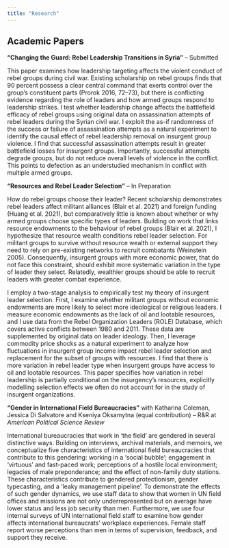 ```yaml
---
title: "Research"
---
```


## Academic Papers

**"Changing the Guard: Rebel Leadership Transitions in Syria"** -- Submitted

This paper examines how leadership targeting affects the violent conduct of rebel groups during civil war. Existing scholarship on rebel groups finds that 90 percent possess a clear central command that exerts control over the group's constituent parts (Prorok 2016, 72--73), but there is conflicting evidence regarding the role of leaders and how armed groups respond to leadership strikes. I test whether leadership change affects the battlefield efficacy of rebel groups using original data on assassination attempts of rebel leaders during the Syrian civil war. I exploit the as-if randomness of the success or failure of assassination attempts as a natural experiment to identify the causal effect of rebel leadership removal on insurgent group violence. I find that successful assassination attempts result in greater battlefield losses for insurgent groups. Importantly, successful attempts degrade groups, but do not reduce overall levels of violence in the conflict. This points to defection as an understudied mechanism in conflict with multiple armed groups.

**"Resources and Rebel Leader Selection"** -- In Preparation

How do rebel groups choose their leader? Recent scholarship demonstrates rebel leaders affect militant alliances (Blair et al. 2021) and foreign funding (Huang et al. 2021), but comparatively little is known about whether or why armed groups choose specific types of leaders. Building on work that links resource endowments to the behaviour of rebel groups (Blair et al. 2021), I hypothesize that resource wealth conditions rebel leader selection. For militant groups to survive without resource wealth or external support they need to rely on pre-existing networks to recruit combatants (Weinstein 2005). Consequently, insurgent groups with more economic power, that do not face this constraint, should exhibit more systematic variation in the type of leader they select. Relatedly, wealthier groups should be able to recruit leaders with greater combat experience.

I employ a two-stage analysis to empirically test my theory of insurgent leader selection. First, I examine whether militant groups without economic endowments are more likely to select more ideological or religious leaders. I measure economic endowments as the lack of oil and lootable resources, and I use data from the Rebel Organization Leaders (ROLE) Database, which covers active conflicts between 1980 and 2011. These data are supplemented by original data on leader ideology. Then, I leverage commodity price shocks as a natural experiment to analyze how fluctuations in insurgent group income impact rebel leader selection and replacement for the subset of groups with resources. I find that there is more variation in rebel leader type when insurgent groups have access to oil and lootable resources. This paper specifies how variation in rebel leadership is partially conditional on the insurgency's resources, explicitly modelling selection effects we often do not account for in the study of insurgent organizations.

**"Gender in International Field Bureaucracies"** with Katharina Coleman, Jessica Di Salvatore and Kseniya Oksamytna (equal contribution) -- R&R at *American Political Science Review*

International bureaucracies that work in 'the field' are gendered in several distinctive ways. Building on interviews, archival materials, and memoirs, we conceptualize five characteristics of international field bureaucracies that contribute to this gendering: working in a 'social bubble'; engagement in 'virtuous' and fast-paced work; perceptions of a hostile local environment; legacies of male preponderance; and the effect of non-family duty stations. These characteristics contribute to gendered protectionism, gender typecasting, and a 'leaky management pipeline'. To demonstrate the effects of such gender dynamics, we use staff data to show that women in UN field offices and missions are not only underrepresented but on average have lower status and less job security than men. Furthermore, we use four internal surveys of UN international field staff to examine how gender affects international bureaucrats' workplace experiences. Female staff report worse perceptions than men in terms of supervision, feedback, and support they receive.
